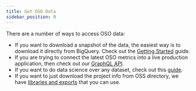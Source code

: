 ```yaml
---
title: Get OSO Data
sidebar_position: 0
---
```


There are a number of ways to access OSO data:

- If you want to download a snapshot of the data, the easiest way is to download it directly from BigQuery. Check out the [Getting Started](../getting-started) guide.
- If you are trying to connect the latest OSO metrics into a live production application, then check out our [GraphQL API](./api).
- If you want to do data science over any dataset, check out this [guide](./data-science).
- If you want to just download the project info from OSS directory, we have [libraries and exports](./oss-directory) that you can use.

